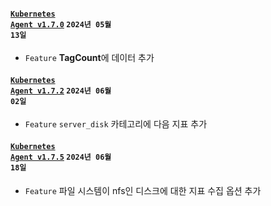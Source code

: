 #### <code class='changelog-service'><a href="https://docs.whatap.io/release-notes/k8s/k8s-1_7_0">Kubernetes Agent v1.7.0</a></code> <code class='changelog-date'>2024년 05월 13일</code>

- <code class="Feature">Feature</code> <b>TagCount</b>에 데이터 추가

#### <code class='changelog-service'><a href="https://docs.whatap.io/release-notes/k8s/k8s-1_7_2">Kubernetes Agent v1.7.2</a></code> <code class='changelog-date'>2024년 06월 02일</code>

- <code class="Feature">Feature</code> <code>server_disk</code> 카테고리에 다음 지표 추가

#### <code class='changelog-service'><a href="https://docs.whatap.io/release-notes/k8s/k8s-1_7_5">Kubernetes Agent v1.7.5</a></code> <code class='changelog-date'>2024년 06월 18일</code>

- <code class="Feature">Feature</code> 파일 시스템이 nfs인 디스크에 대한 지표 수집 옵션 추가

